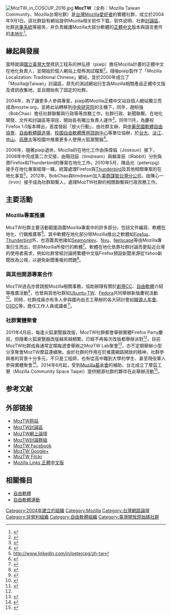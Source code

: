 {{Otheruses|subject=名为“Mozilla Taiwan Community”的社群|other=Mozilla基金会在台湾开设的分公司|Mozilla Taiwan}}
{{primarysources|time=2018-07-15T08:10:34+00:00}}
{{noteTA
|G1=IT
}}
{{Infobox Organization
| name          = Mozilla台灣社群
| original_name = Mozilla Taiwan Community
| image         = Moztwlogo.png
| size          = 300px
| caption       = 
| abbreviation  = MozTW
| motto         = 
| formation     = {{start date and age|2004|9}}
| headquarters  = 
| location      = 
| language      = 
| type          = 
| leader_title  =
| founder       =
| secretary     =
| membership    = 
| staff         = 
| website       = {{url|http://moztw.org}}
}}

[[File:MozTW_in_COSCUP_2016.jpg|thumb]]
'''MozTW'''（全称：Mozilla Taiwan Community、Mozilla台灣社群）是[[台灣|台灣]][[Mozilla|Mozilla]][[愛好者|愛好者]]的實體社群，成立於2004年9月1日。該社群設有網站提供Mozilla相关软件下载、软件说明、社群[[討論區|討論區]]、社群[[Wiki|共筆系統]]等服务，并负责維護Mozilla大部分軟體的[[正體中文|正體中文]]版本與語言套件的[[本地化|本地化]]<ref>{{cite web|title=關於 MozTW (Mozilla 台灣社群)|url=http://moztw.org/about/|accessdate=2011-12-09|archive-date=2020-06-01|archive-url=https://web.archive.org/web/20200601163322/https://moztw.org/about/|dead-url=no}}</ref>。

== 緣起與發展==
當時就讀[[國立臺灣大學|國立臺灣大學]]資訊工程系的林弘德（piaip）擔任Mozilla計畫的正體中文在地化負責人，並開始於個人網站上發佈測試檔案<ref>{{cite news |title=臺灣9大知名開源社群聚會介紹 |url=https://www.ithome.com.tw/news/93609 |language=zh-TW |author= |publisher=iThome |date=2015-01-18 |accessdate=2018-11-17 |archive-date=2019-07-26 |archive-url=https://web.archive.org/web/20190726113241/https://www.ithome.com.tw/news/93609 |dead-url=no }}</ref>。隨後piaip製作了「Mozilla Localization: Traditional Chinese」網站，並於2000年成立了「Mozilla@Taiwan」討論區，原先的測試網站衍生為Mozilla相關產品正體中文版及資訊收集地，並且開始有了固定的社群。

2004年，為了讓更多人參與專案，piaip將Mozilla正體中文站自個人網站獨立而成為moztw.org，並將此站轉移到[[中央研究院|中央研究院]]的主機下，同年，趙柏強（BobChao）擔任社群聯繫與行政等等庶務工作，社群行政、新聞聯繫、在地化開發、文件和討論區等項目，開始各有獨立負責人運作<ref>{{cite web |url=http://mozlinks.moztw.org/2008/08/mozilla-taiwan.html |title=Mozilla Taiwan 社群 |author=趙柏強 |date=2008-08-26 |accessdate=2015-02-23 |archive-date=2020-10-29 |archive-url=https://web.archive.org/web/20201029080703/http://mozlinks.moztw.org/2008/08/mozilla-taiwan.html |dead-url=no }}</ref>。同年11月，為慶祝Firefox 1.0版本釋出，首度發起「放火行動」，由社群主辦，與[[中華民國軟體自由協會|中華民國軟體自由協會]]、[[自由軟體鑄造場|自由軟體鑄造場]]、[[校園自由軟體應用諮詢中心|校園自由軟體應用諮詢中心]]等單位協辦，於[[台灣大學|台大]]、[[淡江大學|淡江]]、[[中山大學|中山]]、[[高雄應用科技大學|高應大]]等校園中推廣更多人使用火狐瀏覽器<ref>{{cite web |url=http://wiki.moztw.org/FirefoxWeek |title=Firefox 推廣週計畫 |accessdate=2015-02-23 |archive-date=2016-03-10 |archive-url=https://web.archive.org/web/20160310030942/https://wiki.moztw.org/FirefoxWeek |dead-url=no }}</ref>。

2006年，隨著piaip退休，Mozilla的在地化工作由孫偉倫（Josesun）接下，2008年中完成第二次交接，由簡冠庭（timdream）與賴韋辰（lRabbit）分別負責Firefox和Thunderbird的專案在地化工作。2010年5月，陳品光（petercpg）接手在地化專案經理一職，統籌處理Firefox與[[Thunderbird|Thunderbird]]及其他相關專案的在地化事宜<ref>http://www.linkedin.com/in/petercpg/zh-tw</ref>。2012年，BobChao與timdream加入[[美商謀智台灣分公司|美商謀智台灣分公司]]，由陳心一（Irvin）接手成為社群聯繫人，處理MozTW社群的相關聯繫與行政庶務工作。

== 主要活動 ==
===Mozilla專案推廣===
MozTW社群主要活動範圍涵蓋Mozilla專案中的許多部分，包括文件編寫、軟體在地化、行銷推廣等<ref>{{cite web|url=http://moztw.org/contribute/|title=參與我們 - MozTW, Mozilla Taiwan Community|work=MozTW, Mozilla Taiwan Community|accessdate=2013-04-28|archive-date=2020-09-11|archive-url=https://web.archive.org/web/20200911074929/https://moztw.org/contribute/|dead-url=no}}</ref>。其中軟體在地化部分除Mozilla推出之軟體如[[Firefox|Firefox]]、[[Thunderbird|Thunderbird]]外，也涵蓋其他諸如[[Seamonkey|Seamonkey]]、[[Nvu|Nvu]]、[[Netscape|Netscape]]等由Mozilla專案衍生而出，但非Mozilla所發行的軟體<ref>{{cite web|url=http://moztw.org/dl/|title=MozTW, Mozilla 台灣社群 - Firefox / Thunderbird 正體中文版|work=moztw.org|accessdate=2013-04-28|archive-date=2020-11-06|archive-url=https://web.archive.org/web/20201106134851/http://moztw.org/dl/|dead-url=no}}</ref>。軟體在地化依靠社群討論而更貼近台灣的使用者需求，例如社群曾經討論將繁體中文版Firefox預設新聞來源從Yahoo新聞改為公視，以避免新聞重複的問題<ref name="社群力">{{cite news |url=http://www.ithome.com.tw/node/73576 |title=啟動社群力，以改善瀏覽器為目標 |author=陳思翰 |date=2012-05-04 |publisher=ithome |accessdate=2015-02-23 |archive-date=2016-03-07 |archive-url=https://web.archive.org/web/20160307234243/http://www.ithome.com.tw/node/73576 |dead-url=no }}</ref>。

===與其他開源專案合作===
MozTW過去亦曾跳脫Mozilla相關事務，協助辦理有關於[[創用CC|創用CC]]、[[自由軟體|自由軟體]]介紹等推廣活動<ref>{{cite web|url=http://moztw-z.wikidot.com/showtime|title=課程|work=wikidot.com|accessdate=2013-04-28|archive-date=2020-10-28|archive-url=https://web.archive.org/web/20201028052527/http://moztw-z.wikidot.com/showtime|dead-url=no}}</ref>，也曾與其他社群如[[Ubuntu-TW|Ubuntu-TW]]、[[Fedora|Fedora]]共同舉辦新版慶祝活動<ref>{{cite web|url=http://moztw.org/events/|title=活動總覽 - MozTW, Mozilla Taiwan Community|work=MozTW, Mozilla Taiwan Community|accessdate=2013-04-28|archive-date=2020-06-08|archive-url=https://web.archive.org/web/20200608151608/https://moztw.org/events/|dead-url=no}}</ref>。同時，社群成員亦有多人參與國內由志工舉辦的各大研討會如[[開源人年會|開源人年會]]、[[OSDC|OSDC]]等，擔任工作人員或講者<ref>{{cite web|url=http://coscup.org/2011/zh-tw/about/|title=活動簡介 - COSCUP 2011|work=coscup.org|accessdate=2013-04-28|archive-date=2020-09-20|archive-url=https://web.archive.org/web/20200920130936/https://coscup.org/2011/zh-tw/about/|dead-url=no}}</ref>。

===社群實體聚會===
2011年4月前，每逢火狐瀏覽器改版，MozTW社群都會舉辦實體Firefox Party慶祝，但隨著火狐瀏覽器改版越來越頻繁，已經不再每次改版都舉辦派對<ref name="社群力"/>。目前MozTW社群成員通常定期每週會舉辦之MozTW Lab聚會<ref>{{cite web|url=http://moztw.org/events/moztw-lab/|title=MozTW|work=MozTW, Mozilla Taiwan Community|accessdate=2013-04-28|archive-date=2020-11-01|archive-url=https://web.archive.org/web/20201101223915/http://moztw.org/events/moztw-lab/|dead-url=no}}</ref>，亦不定期舉辦小型分享聚會MozTW摩茲連續聚。由於社群的作用在於推廣網路開放的精神，社群參與者的背景十分多元，不只是工程師，也有從高中職到大學的學生、甚至現役軍人參與實體聚會<ref>{{cite news |url=http://www.hi-net.com.tw/forum/redirect.php?tid=4584&goto=lastpost |title=自由軟體 七年級熱血義工 讓網路更自由 |author=黃哲斌 |publisher=中時電子報 |date=2009-09-05 |accessdate=2015-02-23 |archive-date=2016-03-09 |archive-url=https://web.archive.org/web/20160309111150/http://hi-net.com.tw/forum/redirect.php?goto=lastpost&tid=4584 |dead-url=no }}</ref>。2014年6月起，受到[[Mozilla基金會|Mozilla基金會]]的補助，台北成立了摩茲工寮（Mozilla Community Space Taipei）提供開源社群的夥伴在此舉辦活動<ref>{{cite web|url=https://wiki.mozilla.org/Contribute/WPR/Community_Space_Initiative|title=Community Space Initiative|accessdate=2015-02-19|language=en|archive-date=2019-10-03|archive-url=https://web.archive.org/web/20191003105829/https://wiki.mozilla.org/Contribute/WPR/Community_Space_Initiative|dead-url=no}}</ref>。

==参考文献==
{{reflist}}

==外部链接==
* [http://moztw.org/ MozTW网站]{{Wayback|url=http://moztw.org/ |date=20080203202517 }}
* [http://forum.moztw.org/ MozTW討論區]{{Wayback|url=http://forum.moztw.org/ |date=20201027063627 }}
* [https://groups.google.com/forum/#!forum/moztw-general/ MozTW網上論壇]{{Wayback|url=https://groups.google.com/forum/#!forum/moztw-general/ |date=20190531115852 }}
* [https://moztw.org/tg MozTW討論群組]{{Wayback|url=https://moztw.org/tg |date=20191018142951 }}
* [http://www.facebook.com/MozTW MozTW Facebook]{{Wayback|url=http://www.facebook.com/MozTW |date=20191231202612 }}
* [https://plus.google.com/communities/110692367205504504391 MozTW Google+]{{Wayback|url=https://plus.google.com/communities/110692367205504504391 |date=20180315114152 }}
* [http://www.flickr.com/groups/moztw/ MozTW Filckr]{{Wayback|url=http://www.flickr.com/groups/moztw/ |date=20180315114158 }}
* [http://mozlinks-zh.blogspot.com/ Mozilla Links 正體中文版]{{Wayback|url=http://mozlinks-zh.blogspot.com/ |date=20140625050851 }}

== 相關條目 ==
* [[自由軟體|自由軟體]]
* [[自由軟體運動|自由軟體運動]]

{{Mozilla}}
{{臺灣開放原始碼社群}}

[[Category:2004年建立的組織|Category:2004年建立的組織]]
[[Category:Mozilla|Category:Mozilla]]
[[Category:台灣網路論壇|Category:台灣網路論壇]]
[[Category:非營利組織|Category:非營利組織]]
[[Category:自由軟體組織|Category:自由軟體組織]]
[[Category:臺灣開放原始碼社群|Category:臺灣開放原始碼社群]]